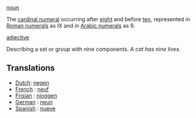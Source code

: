[[noun]]

The [[cardinal numeral]] occurring after [[eight]] and before [[ten]], represented in [[Roman numerals]] as IX and in [[Arabic numerals]] as 9.

[[adjective]]

Describing a set or group with nine components. ''A cat has nine lives.''

==Translations==
*[[Dutch]]: [[negen]]
*[[French]] : [[neuf]]
*[[Frisian]] : [[njoggen]]
*[[German]] : [[neun]]
*[[Spanish]] : [[nueve]]